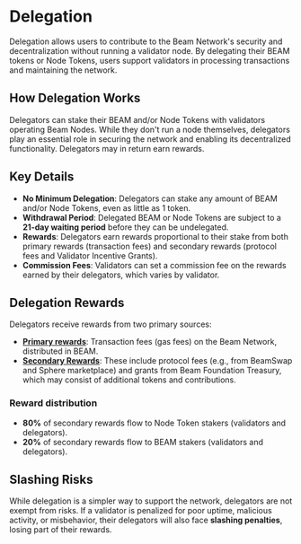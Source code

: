 # Delegation

Delegation allows users to contribute to the Beam Network's security and decentralization without running a validator node. By delegating their BEAM tokens or Node Tokens, users support validators in processing transactions and maintaining the network.

## How Delegation Works

Delegators can stake their BEAM and/or Node Tokens with validators operating Beam Nodes. While they don't run a node themselves, delegators play an essential role in securing the network and enabling its decentralized functionality. Delegators may in return earn rewards. 

## Key Details
- **No Minimum Delegation**: Delegators can stake any amount of BEAM and/or Node Tokens, even as little as 1 token.
- **Withdrawal Period**: Delegated BEAM or Node Tokens are subject to a **21-day waiting period** before they can be undelegated.
- **Rewards**: Delegators earn rewards proportional to their stake from both primary rewards (transaction fees) and secondary rewards (protocol fees and Validator Incentive Grants).
- **Commission Fees**: Validators can set a commission fee on the rewards earned by their delegators, which varies by validator.

## Delegation Rewards

Delegators receive rewards from two primary sources:

- **[Primary rewards](/pages/nodes/rewards/primary)**: Transaction fees (gas fees) on the Beam Network, distributed in BEAM.
- **[Secondary Rewards](/pages/nodes/rewards/secondary)**: These include protocol fees (e.g., from BeamSwap and Sphere marketplace) and grants from Beam Foundation Treasury, which may consist of additional tokens and contributions.

### Reward distribution
- **80%** of secondary rewards flow to Node Token stakers (validators and delegators).
- **20%** of secondary rewards flow to BEAM stakers (validators and delegators).

## Slashing Risks
While delegation is a simpler way to support the network, delegators are not exempt from risks. If a validator is penalized for poor uptime, malicious activity, or misbehavior, their delegators will also face **slashing penalties**, losing part of their rewards.
